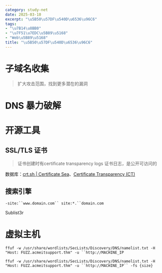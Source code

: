 ```yaml
---
category: study-net
date: 2025-03-10
excerpt: "\u5B50\u57DF\u540D\u6536\u96C6"
tags:
- "\u7B14\u8BB0"
- "\u7F51\u7EDC\u5B89\u5168"
- "Web\u5B89\u5168"
title: "\u5B50\u57DF\u540D\u6536\u96C6"
---
```

# 子域名收集

> 扩大攻击范围，找到更多潜在的漏洞


# DNS 暴力破解

# 开源工具

## SSL/TLS 证书

> 证书创建时有certificate transparency logs 证书日志，是公开可访问的


数据库：[crt.sh | Certificate Sea](http://crt.sh/)、[Certificate Transparency (CT)](https://ui.ctsearch.entrust.com/ui/ctsearchui)

## 搜索引擎

`-site:``www.domain.com`` site:*.``domain.com`

Sublist3r



# 虚拟主机

`ffuf -w /usr/share/wordlists/SecLists/Discovery/DNS/namelist.txt -H "Host: FUZZ.acmeitsupport.thm" -u ``http://MACHINE_IP`



`ffuf -w /usr/share/wordlists/SecLists/Discovery/DNS/namelist.txt -H "Host: FUZZ.acmeitsupport.thm" -u ``http://MACHINE_IP`` -fs {size}`

